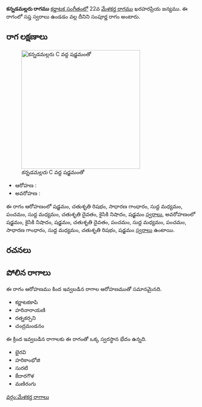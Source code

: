 {{Infobox ragam
	| name          	= కన్నడమల్లరు
	| synonym	    	= 
	| mela          	= 
	| chakra        	= 
	| janaka        	= 
	| type          	= సంపూర్ణ
	| arohanam      	= {{svaraC|S|R2|G2|M1|P|M1|D2|N2|S'}} 
	| avarohanam    	= {{svaraC|S'|N2|S|D2|P|M1|P|G2|M1|R2|S}}
	| jeeva         	=
	| chhaya        	=
	| nyasa         	=
	| vishesha      	= 
	| equivalent  		= 
}}
{{కర్ణాటక సంగీత రాగాలు}}
'''కన్నడమల్లరు రాగము''' [[కర్ణాటక సంగీతం]]లో 22వ [[మేళకర్త రాగము]] ఖరహరప్రియ జన్యము.  ఈ రాగంలో సప్త స్వరాలు ఉండడం వల్ల దీనిని సంపూర్ణ రాగం అంటారు.


==రాగ లక్షణాలు==
[[Image:kannadamallaru_kb2wiki.png|thumb|right|316px|''కన్నడమల్లరు'' C వద్ద షడ్జమంతో]]

* ఆరోహణ : {{svaraC|S|R2|G2|M1|P|M1|D2|N2|S'}} 
* అవరోహణ : {{svaraC|S'|N2|S|D2|P|M1|P|G2|M1|R2|S}}

ఈ రాగం ఆరోహణంలో షడ్జమం, చతుశృతి రిషభం, సాధారణ  గాంధారం, సుద్ద మధ్యమం, పంచమం, సుద్ద మధ్యమం, చతుశృతి దైవతం, కైసికి నిషాదం, షడ్జమం [[స్వరాలు]], అవరోహణంలో షడ్జమం, కైసికి నిషాదం, షడ్జమం, చతుశృతి దైవతం, పంచమం, సుద్ద మధ్యమం, పంచమం, సాధారణ  గాంధారం, సుద్ద మధ్యమం, చతుశృతి రిషభం, షడ్జమం [[స్వరాలు]] ఉంటాయి.

==రచనలు==



==పోలిన రాగాలు==
ఈ రాగం ఆరోహణము కింద ఇవ్వబడిన రాగాల ఆరోహణముతో సమానమైనది.
* కర్ణాటకకాపి
* హరినారాయణి
* రత్నకర్సని
* చంద్రమండనం

ఈ క్రింద ఇవ్వబడిన రాగాలకు ఈ రాగంతో ఒక్క స్వరస్థాన భేదం ఉన్నది.
* భైరవి
* హరికాంభోజి
* సురటి
* కేదారగౌళ
* మణిరంగు



[[వర్గం:మేళకర్త రాగాలు]]
